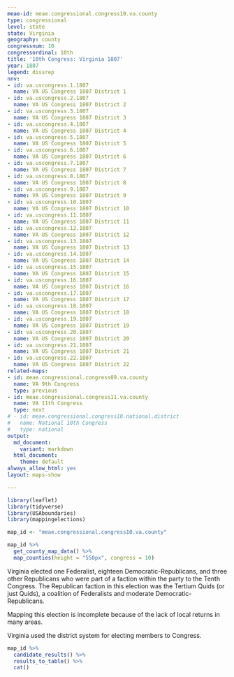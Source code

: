 ```yaml
---
meae-id: meae.congressional.congress10.va.county
type: congressional
level: state
state: Virginia
geography: county
congressnum: 10
congressordinal: 10th
title: '10th Congress: Virginia 1807'
year: 1807
legend: dissrep
nnv:
- id: va.uscongress.1.1807
  name: VA US Congress 1807 District 1
- id: va.uscongress.2.1807
  name: VA US Congress 1807 District 2
- id: va.uscongress.3.1807
  name: VA US Congress 1807 District 3
- id: va.uscongress.4.1807
  name: VA US Congress 1807 District 4
- id: va.uscongress.5.1807
  name: VA US Congress 1807 District 5
- id: va.uscongress.6.1807
  name: VA US Congress 1807 District 6
- id: va.uscongress.7.1807
  name: VA US Congress 1807 District 7
- id: va.uscongress.8.1807
  name: VA US Congress 1807 District 8
- id: va.uscongress.9.1807
  name: VA US Congress 1807 District 9
- id: va.uscongress.10.1807
  name: VA US Congress 1807 District 10
- id: va.uscongress.11.1807
  name: VA US Congress 1807 District 11
- id: va.uscongress.12.1807
  name: VA US Congress 1807 District 12
- id: va.uscongress.13.1807
  name: VA US Congress 1807 District 13
- id: va.uscongress.14.1807
  name: VA US Congress 1807 District 14
- id: va.uscongress.15.1807
  name: VA US Congress 1807 District 15
- id: va.uscongress.16.1807
  name: VA US Congress 1807 District 16
- id: va.uscongress.17.1807
  name: VA US Congress 1807 District 17
- id: va.uscongress.18.1807
  name: VA US Congress 1807 District 18
- id: va.uscongress.19.1807
  name: VA US Congress 1807 District 19
- id: va.uscongress.20.1807
  name: VA US Congress 1807 District 20
- id: va.uscongress.21.1807
  name: VA US Congress 1807 District 21
- id: va.uscongress.22.1807
  name: VA US Congress 1807 District 22
related-maps:
- id: meae.congressional.congress09.va.county
  name: VA 9th Congress
  type: previous
- id: meae.congressional.congress11.va.county
  name: VA 11th Congress
  type: next
# - id: meae.congressional.congress10.national.district
#   name: National 10th Congress
#   type: national
output:
  md_document:
    variant: markdown
  html_document:
    theme: default
always_allow_html: yes
layout: maps-show

---
```


```r
library(leaflet)
library(tidyverse)
library(USAboundaries)
library(mappingelections)

map_id <- "meae.congressional.congress10.va.county"
```

<div class="map">

```r
map_id %>%
  get_county_map_data() %>%
  map_counties(height = "550px", congress = 10)
```

</div>

Virginia elected one Federalist, eighteen Democratic-Republicans, and three other Republicans who were part of a faction within the party to the Tenth Congress. The Republican faction in this election was the Tertium Quids (or just Quids), a coalition of Federalists and moderate Democratic-Republicans.

Mapping this election is incomplete because of the lack of local returns in many areas.

Virginia used the district system for electing members to Congress.

<div class="results-table">

```r
map_id %>%
  candidate_results() %>%
  results_to_table() %>%
  cat()
```

</div>

